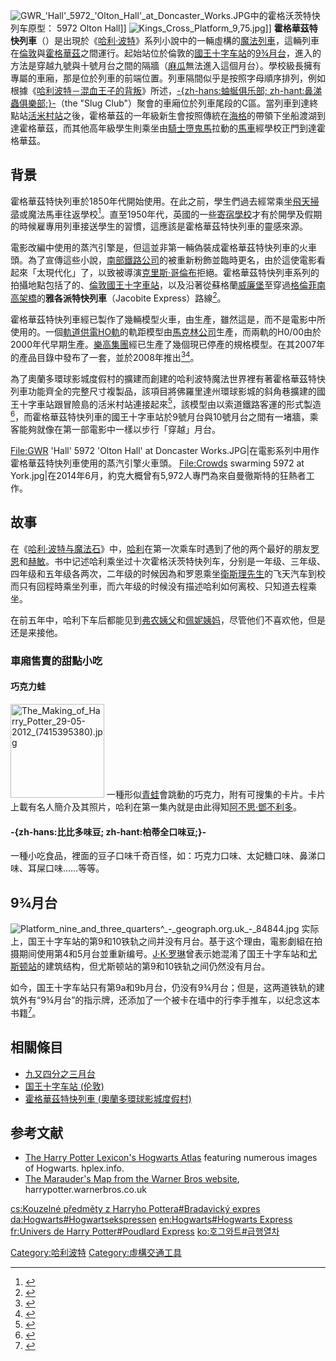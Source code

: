 {{noteTA
|G1=哈利波特
}}
[[File:GWR_'Hall'_5972_'Olton_Hall'_at_Doncaster_Works.JPG|thumb]]中的霍格沃茨特快列车原型：{{link-en|大西部铁路4900型蒸汽机车|GWR 4900 Class|GWR 4900 Class}} 5972 Olton Hall]] 
{{Routemap
| title = <small>霍格華茲特快列車路線圖</small>
| title color = Gold
| title bg color = Maroon
| map = uhKACCa~~'''King's Cross'''
uhSTR+GRZq~~{{BSsplit|'''[[倫敦國王十字車站|國王十字車站]]'''}}
uhSTR
uhSTR+GRZq~~{{BSsplit|'''[[哈利波特中的地點#活米村站|Hogsmeade Station 活米村站]]'''}}
uhKACCe~~'''[[哈利波特中的地點#活米村|Hogsmeade 活米村]]'''
}}
[[File:Kings_Cross_Platform_9,75.jpg|thumb]]]]
'''霍格華茲特快列車'''（{{lang-en|Hogwarts Express}}）是出現於《[[哈利·波特|哈利·波特]]》系列小說中的一輛虛構的[[魔法|魔法]][[鐵路列車|列車]]，這輛列車在[[倫敦|倫敦]]與[[霍格華茲魔法與巫術學院|霍格華茲]]之間運行。起始站位於倫敦的[[倫敦國王十字車站|國王十字车站]]的[[九又四分之三站台|9¾月台]]，進入的方法是穿越九號與十號月台之間的隔牆（[[麻瓜|麻瓜]]無法進入這個月台）。學校級長擁有專屬的車廂，那是位於列車的前端位置。列車隔間似乎是按照字母順序排列，例如根據《[[哈利·波特与“混血王子”|哈利波特－混血王子的背叛]]》所述，[[史拉轟俱樂部|-{zh-hans:蚰蜒俱乐部; zh-hant:鼻涕蟲俱樂部;}-]]（the "Slug Club"）聚會的車廂位於列車尾段的C區。當列車到達終點站[[哈利波特中的地點#活米村站|活米村站]]之後，霍格華茲的一年級新生會按照傳統在[[魯霸·海格|海格]]的帶領下坐船渡湖到達霍格華茲，而其他高年級學生則乘坐由[[哈利波特中的生物#騎士墮鬼馬|騎士墮鬼馬]]拉動的[[馬車|馬車]]經學校正門到達霍格華茲。

== 背景 ==
霍格華茲特快列車於1850年代開始使用。在此之前，學生們過去經常乘坐[[哈利波特中的魔法物品#飛天掃帚|飛天掃帚]]或魔法馬車往返學校<ref>{{cite web|last1=Rowling|first1=J. K.|title=The Hogwarts Express|url=https://www.pottermore.com/writing-by-jk-rowling/the-hogwarts-express|website=Pottermore|access-date=3 September 2017}}</ref>。直至1950年代，英國的一些[[寄宿學校|寄宿學校]]才有於開學及假期的時候雇專用列車接送學生的習慣，這應該是霍格華茲特快列車的靈感來源。

電影改編中使用的蒸汽引擎是{{le|GWR 4900 Class 5972 Olton Hall|GWR 4900 Class 5972 Olton Hall}}，但這並非第一輛偽裝成霍格華茲特快列車的火車頭。為了宣傳這些小說，[[南部鐵路公司|南部鐵路公司]]的{{le|SR West Country class 21C127 Taw Valley|SR West Country class 21C127 Taw Valley}}被重新粉飾並臨時更名，由於這使電影看起來「太現代化」了，以致被導演[[克里斯·哥倫布|克里斯·哥倫布]]拒絕。霍格華茲特快列車系列的拍攝地點包括了{{le|北約克郡沼澤鐵路|North Yorkshire Moors Railway}}的{{le|高斯蘭鐵路站|Goathland railway station}}、[[倫敦國王十字車站|倫敦國王十字車站]]，以及沿著{{le|西高地線|West Highland Line}}從蘇格蘭[[威廉堡_(蘇格蘭)|威廉堡]]至{{le|馬萊格鐵路站|Mallaig railway station}}穿過[[格倫菲南高架橋|格倫菲南高架橋]]的'''雅各派特快列車'''（Jacobite Express）路線<ref>{{cite web|url=http://www.steamtrain.info/harry.htm|title=Harry Potter Express|publisher=steamtrain.info|archive-url=https://web.archive.org/web/20080813211628/http://www.steamtrain.info/harry.htm|archive-date=13 August 2008|access-date=2 September 2013}}</ref>。

霍格華茲特快列車經已製作了幾輛模型火車，{{le|OO規格|OO gauge}}由{{le|霍恩比鐵路|Hornby Railways}}生產，雖然這是{{le|城堡級火車頭|GWR 4073 Class}}，而不是電影中所使用的{{le|霍爾級火車頭|GWR 4900 Class}}。一個[[第三軌供電|軌道供電]][[HO軌|HO軌]]的軌距模型由[[馬克林_(公司)|馬克林公司]]生產，而兩軌的H0/00由{{le|巴合曼工業公司|Bachmann Industries}}於2000年代早期生產。[[樂高集團|樂高集團]]經已生產了幾個現已停產的{{le|樂高火車|Lego Trains}}規格模型。{{le|萊昂內爾公司|Lionel Corporation}}在其2007年的產品目錄中發布了一套{{le|O型規格|O scale}}，並於2008年推出{{le|G型規格|G scale}}<ref>{{cite web|title=Harry PotterTM HogwartsTM Express O-Gauge (4-6-0 Conv. LOCO #5972)|url=http://www.lionel.com/products/harry-pottertm-hogwartstm-express-o-gauge-4-6-0-conv-loco-5972-7-11020/|publisher=Lionel|access-date=3 February 2016}}</ref><ref>{{cite web|title=Harry Potter Hogwarts Express G-Gauge Passenger Set (LOCO #5972)|url=http://www.lionel.com/products/harry-potter-hogwarts-express-g-gauge-passenger-set-loco-5972-7-11080/|publisher=Lionel|access-date=3 February 2016}}</ref>。

為了奧蘭多環球影城度假村的擴建而創建的哈利波特魔法世界裡有著霍格華茲特快列車功能齊全的完整尺寸複製品，該項目將佛羅里達州環球影城的斜角巷擴建的國王十字車站跟冒險島的活米村站連接起來<ref name="What may come to Wizarding World of Harry Potter 2.0 at Universal Orlando">{{cite news|last=MacDonald|first=Brady|title=What may come to Wizarding World of Harry Potter 2.0 at Universal Orlando|url=http://www.latimes.com/travel/deals/themeparks/la-trb-diagon-alley-wizarding-world-harry-potter-universal-studios-05201309,0,640470,full.story|access-date=18 May 2013|newspaper=[[Los_Angeles_Times|Los Angeles Times]]|date=9 May 2013|url-status=dead|archive-url=https://web.archive.org/web/20130510183411/http://www.latimes.com/travel/deals/themeparks/la-trb-diagon-alley-wizarding-world-harry-potter-universal-studios-05201309%2C0%2C640470%2Cfull.story|archive-date=10 May 2013}}</ref>，該模型由{{le|多貝瑪亞/格拉文達集團|Doppelmayr/Garaventa Group}}以索道鐵路客運的形式製造<ref>{{Cite press release|title=Doppelmayr/Garaventa built the Hogwarts Express|url=http://newsroom.doppelmayr.com/en/doppelmayr/news/doppelmayr-garaventa-built-the-hogwarts-express/|access-date=6 September 2014|date=25 July 2014|publisher=Doppelmayr Garaventa Group}}</ref>，而霍格華茲特快列車的國王十字車站於9號月台與10號月台之間有一堵牆，乘客能夠就像在第一部電影中一樣以步行「穿越」{{frac|9|3|4}}月台。

<gallery widths="200px" heights="155px">
File:GWR 'Hall' 5972 'Olton Hall' at Doncaster Works.JPG|在電影系列中用作霍格華茲特快列車使用的{{le|GWR 4900 Class 5972 Olton Hall|GWR 4900 Class 5972 Olton Hall}}蒸汽引擎火車頭。
File:Crowds swarming 5972 at York.jpg|在2014年6月，約克大概曾有5,972人專門為來自曼徹斯特的狂熱者工作。
</gallery>

==故事==
在《[[哈利·波特与魔法石|哈利·波特与魔法石]]》中，[[哈利·波特_(角色)|哈利]]在第一次乘车时遇到了他的两个最好的朋友[[榮恩·衛斯理|罗恩]]和[[妙麗·格蘭傑|赫敏]]。书中记述哈利乘坐过十次霍格沃茨特快列车，分别是一年级、三年级、四年级和五年级各两次，二年级的时候因為和罗恩乘坐[[亞瑟·衛斯理|衛斯理先生]]的飞天汽车到校而只有回程時乘坐列車，而六年级的时候没有描述哈利如何离校、只知道去程乘坐。

在前五年中，哈利下车后都能见到[[威農·德思禮|弗农姨父]]和[[佩妮·德思禮|佩妮姨妈]]，尽管他们不喜欢他，但是还是来接他。

=== 車廂售賣的甜點小吃 ===
==== 巧克力蛙 ====
[[File:The_Making_of_Harry_Potter_29-05-2012_(7415395380).jpg|150px]]
一種形似[[青蛙|青蛙]]會跳動的巧克力，附有可搜集的卡片。卡片上載有名人簡介及其照片，哈利在第一集內就是由此得知[[阿不思·鄧不利多|阿不思·鄧不利多]]。

==== -{zh-hans:比比多味豆; zh-hant:柏蒂全口味豆;}- ====
一種小吃食品，裡面的豆子口味千奇百怪，如：巧克力口味、太妃糖口味、鼻涕口味、耳屎口味……等等。

==9¾月台==
{{main|九又四分之三月台}}
[[File:Platform_nine_and_three_quarters^_-_geograph.org.uk_-_84844.jpg|thumb]]
实际上，国王十字车站的第9和10铁轨之间并没有月台。基于这个理由，電影劇組在拍摄期间使用第4和5月台並重新编号。[[J·K·罗琳|J·K·罗琳]]曾表示她混淆了国王十字车站和[[尤斯頓站_(倫敦地鐵)|尤斯顿站]]的建筑结构，但尤斯顿站的第9和10铁轨之间仍然没有月台。

如今，国王十字车站只有第9a和9b月台，仍没有9¾月台；但是，这两道铁轨的建筑外有“9¾月台”的指示牌，还添加了一个被卡在墙中的行李手推车，以纪念这本书籍<ref name="聯合新聞網">{{Cite news|url=https://udn.com/news/story/7171/2843071|title=哈利波特迷必訪！造訪倫敦國王十字車站9 ¾月台|date=2017-12-02|newspaper=聯合新聞網|accessdate=2018-05-20|deadurl=no|archiveurl=https://web.archive.org/web/20180521004315/https://udn.com/news/story/7171/2843071|archivedate=2018-05-21}}</ref>。

==相關條目==
* [[九又四分之三月台|九又四分之三月台]]
* [[国王十字车站_(伦敦)|国王十字车站 (伦敦)]]
* [[霍格沃茨特快|霍格華茲特快列車 (奧蘭多環球影城度假村)]]

==参考文献==
<references />
*[https://web.archive.org/web/20100328172719/http://www.hplex.info/atlas/hogwarts/atlas-h.html The Harry Potter Lexicon's Hogwarts Atlas] featuring numerous images of Hogwarts. hplex.info.
*[http://harrypotter.warnerbros.co.uk/main/homepage/home.html?section=mapLower The Marauder's Map from the Warner Bros website], harrypotter.warnerbros.co.uk

{{harrypotter}}

{{DEFAULTSORT:Hogwarts Express}}
[[Category:哈利波特|Category:哈利波特]]
[[Category:虛構交通工具|Category:虛構交通工具]]

[[cs:Kouzelné_předměty_z_Harryho_Pottera#Bradavický_expres|cs:Kouzelné předměty z Harryho Pottera#Bradavický expres]]
[[da:Hogwarts#Hogwartsekspressen|da:Hogwarts#Hogwartsekspressen]]
[[en:Hogwarts#Hogwarts_Express|en:Hogwarts#Hogwarts Express]]
[[fr:Univers_de_Harry_Potter#Poudlard_Express|fr:Univers de Harry Potter#Poudlard Express]]
[[ko:호그와트#급행열차|ko:호그와트#급행열차]]